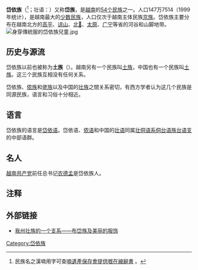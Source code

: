 {{Infobox Ethnic group
|group=岱依族
|image= [[File:Tay_Women.jpg|300px]]
|caption=
|population = 约150万
|regions    = [[越南|越南]]北部: [[高平省|高平]]、[[谅山省|谅山]]、[[北𣴓省|北𣴓]]、[[太原省|太原]]、[[广宁省|广宁]]等
|languages  = [[岱依语|岱依语]]
|religions  =[[万物有灵|万物有灵]]、[[佛教|佛教]]、[[道教|道教]]<ref>{{vi}}[http://vietimes.vietnamnet.vn/vn/tienggoisophan/4940/index.viet VieTimes - Thầy Tào và câu chuyện thần linh người Tày của A Sáng] {{webarchive|url=https://web.archive.org/web/20080512150514/http://vietimes.vietnamnet.vn/vn/tienggoisophan/4940/index.viet |date=2008-05-12 }}</ref>
|related=
}}

'''岱依族'''（{{vie|qn='''người Tày'''|hn='''𠊛齊'''}}<ref>民族名之漢喃用字可查[http://www.nomfoundation.org/nom-tools/Nom-Lookup-Tool 喃遺產保存會提供嘅在線辭書] {{Wayback|url=http://www.nomfoundation.org/nom-tools/Nom-Lookup-Tool |date=20150419122853 }}。</ref>；壮语：{{lang|za|Bouxdaej}}）又称'''岱族'''，是[[越南|越南]]的[[越南民族|54个民族]]之一。人口147万7514（1999年统计），是越南最大的[[少数民族|少数民族]]，人口仅次于越南主体民族[[京族|京族]]。岱依族主要分布在越南北方的[[高平省|高平]]、[[谅山省|谅山]]、[[北𣴓省|北𣴓]]、[[太原省|太原]]、[[广宁省|广宁]]等省的河谷和山脚地带。
[[File:身穿傳統服的岱依族兒童.jpg|thumb]]

== 历史与源流 ==
岱依族以前也被称为'''土族'''（{{lang-vi|Thổ}}）。越南另有一个民族叫[[土族_(越南)|土族]]，中国也有一个民族叫[[土族|土族]]。这三个民族互相没有任何关系。

岱依族、[[侬族|侬族]]和[[佬族|佬族]]以及中国的[[壮族|壮族]]之間关系密切，有西方学者认为这几个民族是同源民族，语言和习俗十分相近。

== 语言 ==
岱依族的语言是[[岱依语|岱依语]]。岱依语、[[侬语|侬语]]和中国的[[壮语|壮语]]同属[[壮侗语系|壮侗语系]][[侗台语族|侗台语族]][[台语支|台语支]]的中部语群。

== 名人 ==
[[越南共产党|越南共产党]]前任总书记[[农德孟|农德孟]]是岱依族人。

== 注释 ==
{{reflist}}

==外部链接==
* [http://www.ynws.gov.cn/Detail.aspx?ID=7016 我州壮族的一个支系——布岱族及美丽的服饰]{{dead link|date=2017年12月 |bot=InternetArchiveBot |fix-attempted=yes }}

{{越南民族}}

[[Category:岱依族|Category:岱依族]]